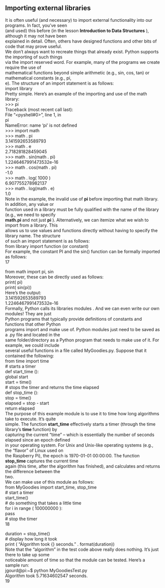 


## Importing external libraries   

It is often useful (and necessary) to import external functionality into our programs.  In fact, you've seen    
(and used) this before (in the lesson  **Introduction to Data Structures** ), although it may not have been    
explained in detail.  Often, others have designed functions and other bits of code that may prove useful.     
We don't always want to recreate things that already exist.  Python supports the importing of such things   
via the  import  reserved word.  For example, many of the programs we create require the use of    
mathematical functions beyond simple arithmetic (e.g., sin, cos, tan) or mathematical constants (e.g., pi,    
e).  The structure of an import statement is as follows:   
import   library   
Pretty simple.  Here's an example of the importing and use of the math library:   
>>>  pi   
Traceback (most recent call last):   
  File "<pyshell#0>", line 1, in <module>   
    pi   
NameError: name 'pi' is not defined   
>>>   import   math   
>>>  math . pi   
3.141592653589793   
>>>  math . e   
2.718281828459045   
>>>  math . sin(math . pi)   
1.2246467991473532e-16   
>>>  math . cos(math . pi)   
-1.0   
>>>  math . log( 1000 )   
6.907755278982137   
>>>  math . log(math . e)   
1.0   
Note in the example, the invalid use of  **pi ** before importing that math library.  In addition, any value or    
function used in a library must be fully qualified with the name of the library (e.g., we need to specify    
**math.pi ** and not just  **pi** ).  Alternatively, we can itemize what we wish to import from a library.  This    
allows us to use values and functions directly without having to specify the library name.  The structure    
of such an import statement is as follows:   
from   library   import  function (or constant)   
For example, the constant PI and the sin() function can be formally imported as follows:   
17   


from   math   import  pi, sin   
Moreover, these can be directly used as follows:   
print( pi)   
print( sin(pi))   
Here's the output:   
3.141592653589793   
1.2246467991473532e-16   
Formally, Python calls its libraries  modules .  And we can even write our own modules!  They are just    
Python programs that typically provide definitions of constants and functions that other Python    
programs import and make use of.  Python modules just need to be saved as a .py file and located in the    
same folder/directory as a Python program that needs to make use of it.  For example, we could include    
several useful functions in a file called MyGoodies.py.  Suppose that it contained the following:   
from   time   import  time   
# starts a timer   
def   start_time ():   
     global  start   
    start  =  time()   
# stops the timer and returns the time elapsed   
def   stop_time ():   
    stop  =  time()   
    elapsed  =  stop  -  start   
     return  elapsed   
The purpose of this example module is to use it to time how long algorithms take to execute.  It's quite    
simple.  The function  **start_time ** effectively starts a timer (through the time library's  **time ** function) by    
capturing the current “time” – which is essentially the number of seconds elapsed since an epoch defined   
in your operating system.  For Unix and Unix-like operating systems (e.g., the “flavor” of Linux used on   
the Raspberry Pi), the epoch is 1970-01-01 00:00:00.  The function  **stop_time ** captures the current time    
again (this time, after the algorithm has finished), and calculates and returns the difference between the    
two.   
We can make use of this module as follows:   
from   MyGoodies   import  start_time, stop_time   
# start a timer   
start_time()   
# do something that takes a little time   
for  i  in   range ( 100000000 ):   
     pass   
# stop the timer   
18   


duration  =  stop_time()   
# display how long it took   
print ( "Algorithm took {} seconds." . format(duration))   
Note that the “algorithm” in the test code above really does nothing.  It's just there to take up some    
noticeable amount of time so that the module can be tested.  Here's a sample run:   
jgourd@pi:~$  python MyGoodiesTest.py    
Algorithm took 5.71634602547 seconds.   
19   
